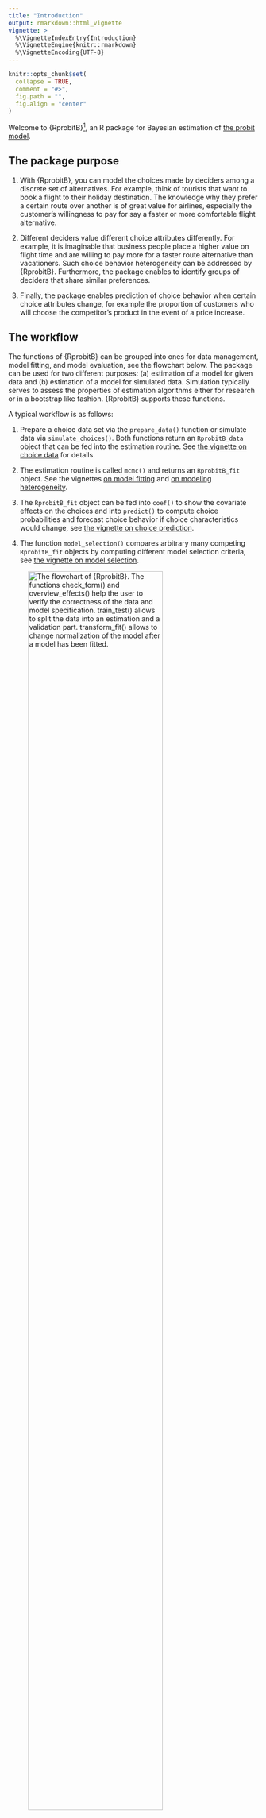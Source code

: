 ```yaml
---
title: "Introduction"
output: rmarkdown::html_vignette
vignette: >
  %\VignetteIndexEntry{Introduction}
  %\VignetteEngine{knitr::rmarkdown}
  %\VignetteEncoding{UTF-8}
---
```


```r
knitr::opts_chunk$set(
  collapse = TRUE,
  comment = "#>",
  fig.path = "",
  fig.align = "center"
)
```

Welcome to {RprobitB}^[The package name is a portmanteau, combining **R** (the programming language), **probit** (the model class) and **B** (for Bayes, the estimation method).], an R package for Bayesian estimation of [the probit model](https://loelschlaeger.de/RprobitB/articles/v01_model_definition.html).

## The package purpose

1. With {RprobitB}, you can model the choices made by deciders among a discrete set of alternatives. For example, think of tourists that want to book a flight to their holiday destination. The knowledge why they prefer a certain route over another is of great value for airlines, especially the customer's willingness to pay for say a faster or more comfortable flight alternative.

2. Different deciders value different choice attributes differently. For example, it is imaginable that business people place a higher value on flight time and are willing to pay more for a faster route alternative than vacationers. Such choice behavior heterogeneity can be addressed by {RprobitB}. Furthermore, the package enables to identify groups of deciders that share similar preferences.

3. Finally, the package enables prediction of choice behavior when certain choice attributes change, for example the proportion of customers who will choose the competitor's product in the event of a price increase.

## The workflow

The functions of {RprobitB} can be grouped into ones for data management, model fitting, and model evaluation, see the flowchart below. The package can be used for two different purposes: (a) estimation of a model for given data and (b) estimation of a model for simulated data. Simulation typically serves to assess the properties of estimation algorithms either for research or in a bootstrap like fashion. {RprobitB} supports these functions.

A typical workflow is as follows:

1. Prepare a choice data set via the `prepare_data()` function or simulate data via `simulate_choices()`. Both functions return an `RprobitB_data` object that can be fed into the estimation routine. See [the vignette on choice data](https://loelschlaeger.de/RprobitB/articles/v02_choice_data.html) for details.

2. The estimation routine is called `mcmc()` and returns an `RprobitB_fit` object. See the vignettes [on model fitting](https://loelschlaeger.de/RprobitB/articles/v03_model_fitting.html) and [on modeling heterogeneity](https://loelschlaeger.de/RprobitB/articles/v04_modeling_heterogeneity.html). 

3. The `RprobitB_fit` object can be fed into `coef()` to show the covariate effects on the choices and into `predict()` to compute choice probabilities and forecast choice behavior if choice characteristics would change, see [the vignette on choice prediction](https://loelschlaeger.de/RprobitB/articles/v05_choice_prediction.html).
   
4. The function `model_selection()` compares arbitrary many competing `RprobitB_fit` objects by computing different model selection criteria, see [the vignette on model selection](https://loelschlaeger.de/RprobitB/articles/v06_model_selection.html).

![The flowchart of {RprobitB}. The functions `check_form()` and `overview_effects()` help the user to verify the correctness of the data and model specification. `train_test()` allows to split the data into an estimation and a validation part. `transform_fit()` allows to change normalization of the model after a model has been fitted. ](flowchart.png){width=80%}

## Printing the progress of computations

Per default, any function in {RprobitB} that takes more than a few seconds evaluation time prints the progress of the computations to the console. To hide these progress messages, set `options("RprobitB_progress" = FALSE)`. To show them again, set `options("RprobitB_progress" = TRUE)`.
